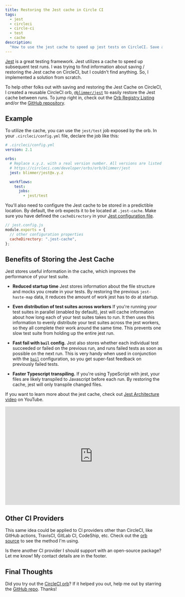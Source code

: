 ```yaml
---
title: Restoring the Jest cache in Circle CI
tags:
  - jest
  - circleci
  - circle-ci
  - test
  - cache
description:
  "How to use the jest cache to speed up jest tests on CircleCI. Save and restore jest cache in your CircleCI jobs."
---
```


[Jest](https://jestjs.io/) is a great testing framework. Jest utilizes a cache to speed up subsequent test runs. I was
trying to find information about saving / restoring the Jest cache on CircleCI, but I couldn't find anything. So, I
implemented a solution from scratch.

To help other folks out with saving and restoring the Jest Cache on CircleCI, I created a reusable CircleCI orb,
[`@blimmer/jest`](https://circleci.com/developer/orbs/orb/blimmer/jest) to easily restore the Jest cache between runs.
To jump right in, check out the [Orb Registry Listing](https://circleci.com/developer/orbs/orb/blimmer/jest) and/or the
[GitHub repository](https://github.com/blimmer/jest-circleci-orb).

## Example

To utilize the cache, you can use the `jest/test` job exposed by the orb. In your `.circleci/config.yml` file, declare
the job like this:

```yaml
# .circleci/config.yml
version: 2.1

orbs:
  # Replace x.y.z. with a real version number. All versions are listed here:
  # https://circleci.com/developer/orbs/orb/blimmer/jest
  jest: blimmer/jest@x.y.z

  workflows:
    test:
      jobs:
        - jest/test
```

You'll also need to configure the Jest cache to be stored in a predictible location. By default, the orb expects it to
be located at `.jest-cache`. Make sure you have defined the `cacheDirectory` in your
[Jest configuration file](https://jestjs.io/docs/en/configuration).

```js
// jest.config.js
module.exports = {
  // other configuration properties
  cacheDirectory: ".jest-cache",
};
```

## Benefits of Storing the Jest Cache

Jest stores useful information in the cache, which improves the performance of your test suite.

- **Reduced startup time** Jest stores information about the file structure and mocks you create in your tests. By
  restoring the previous `jest-haste-map` data, it reduces the amount of work jest has to do at startup.

- **Even distribution of test suites across workers** If you're running your test suites in parallel (enabled by
  default), jest will cache information about how long each of your test suites takes to run. It then uses this
  information to evenly distribute your test suites across the jest workers, so they all complete their work around the
  same time. This prevents one slow test suite from holding up the entire jest run.

- **Fast fail with `bail` config.** Jest also stores whether each individual test succeeded or failed on the previous
  run, and runs failed tests as soon as possible on the next run. This is very handy when used in conjunction with the
  [`bail`](https://jestjs.io/docs/en/configuration.html#bail-number--boolean) configuration, so you get super-fast
  feedback on previously failed tests.

- **Faster Typescript transpiling.** If you're using TypeScript with jest, your files are likely transpiled to
  Javascript before each run. By restoring the cache, jest will only transpile changed files.

If you want to learn more about the jest cache, check out [Jest Architecture video](https://youtu.be/3YDiloj8_d0) on
YouTube.

<div class="center">
  <iframe
    width="560"
    height="315"
    src="https://www.youtube.com/embed/3YDiloj8_d0"
    frameborder="0"
    allow="accelerometer; autoplay; clipboard-write; encrypted-media; gyroscope; picture-in-picture"
    allowfullscreen
  ></iframe>
</div>

## Other CI Providers

This same idea could be applied to CI providers other than CircleCI, like GitHub actions, TravisCI, GitLab CI, CodeShip,
etc. Check out the [orb source](https://github.com/blimmer/jest-circleci-orb/tree/main/src/commands) to see the method
I'm using.

Is there another CI provider I should support with an open-source package? Let me know! My contact details are in the
footer.

## Final Thoughts

Did you try out the [CircleCI orb](https://circleci.com/developer/orbs/orb/blimmer/jest)? If it helped you out, help me
out by starring the [GitHub repo](https://github.com/blimmer/jest-circleci-orb). Thanks!
